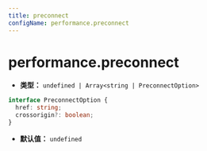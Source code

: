 ```yaml
---
title: preconnect
configName: performance.preconnect
---
```


# performance.preconnect

- **类型：** `undefined | Array<string | PreconnectOption>`

```ts
interface PreconnectOption {
  href: string;
  crossorigin?: boolean;
}
```

- **默认值：** `undefined`


<RsbuildConfig configName="performance.preconnect" />
